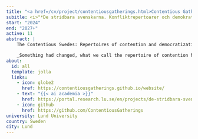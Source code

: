 ```yaml
---
title: "<a href=/cv/project/contentiousgatherings.html>Contentious Gatherings</a>"
subitle: <i>"*De stridbara svenskarna. Konfliktrepertoarer och demokratisering i Sverige, 1820–1939*"</i>
start: "2024"
end: "2027+"
active: 11
abstract: |
    The Contentious Swedes: Repertoires of contention and democratization in Sweden, 1820-1939 is a VR-financed History project that depends our understanding of Sweden's democratization by examining changes in the political use of public space from 1820 to 1939. The project sheds light on the political use of Contentious Gatherings such as public meetings, election meetings, and demonstration marches in public space. The starting point is that public meetings in Sweden in 1820 were forbidden, while they in 1939 not only were permitted, but also that most people then had knowledge of and access to the public space to make politics.

    _Something had changed, what we call the repertoire of contention had assumed a modern, democratic, form._
about:
  id: all
  template: jolla
  links:
    - icon: globe2
      href: https://contentiousgatherings.github.io/website/
    - text: "{{< ai academia >}}"
      href: https://portal.research.lu.se/en/projects/de-stridbara-svenskarna-konfliktrepertoarer-och-demokratisering-i
    - icon: github
      href: https://github.com/ContentiousGatherings
university: Lund University
country: Sweden
city: Lund
---
```


:::{#all}
:::
